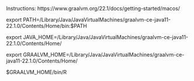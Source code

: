 
Instructions: https://www.graalvm.org/22.1/docs/getting-started/macos/

export PATH=/Library/Java/JavaVirtualMachines/graalvm-ce-java11-22.1.0/Contents/Home/bin:$PATH

export JAVA_HOME=/Library/Java/JavaVirtualMachines/graalvm-ce-java11-22.1.0/Contents/Home/

export GRAALVM_HOME=/Library/Java/JavaVirtualMachines/graalvm-ce-java11-22.1.0/Contents/Home/

$GRAALVM_HOME/bin/R


